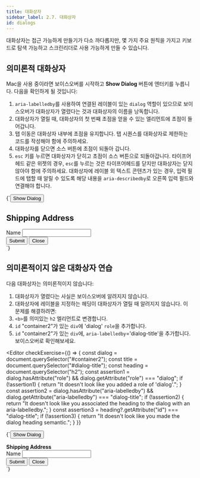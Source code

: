 ```yaml
---
title: 대화상자
sidebar_label: 2.7. 대화상자
id: dialogs
---
```


대화상자는 접근 가능하게 만들기가 다소 까다롭지만, 몇 가지 주요 원칙을 가지고 키보드로 탐색 가능하고
스크린리더로 사용 가능하게 만들 수 있습니다.

## 의미론적 대화상자

Mac을 사용 중이라면 보이스오버를 시작하고 **Show Dialog** 버튼에 엔터키를 누릅니다.
다음을 확인하게 될 것입니다:

1. `aria-labelledby`를 사용하여 연결된 레이블이 있는 `dialog` 역할이 있으므로 보이스오버가 대화상자가 열렸다는 것과 대화상자의 이름을 낭독합니다.
2. 대화상자가 열릴 때, 대화상자의 첫 번째 초점을 얻을 수 있는 엘리먼트에 초점이 들어갑니다.
3. 탭 이동은 대화상자 내부에 초점을 유지합니다. 탭 시퀀스를 대화상자로 제한하는 코드를 작성해야 함에 주의하세요.
4. 대화상자를 닫으면 소스 버튼에 초점이 되돌아 갑니다.
5. `esc` 키를 누르면 대화상자가 닫히고 초점이 소스 버튼으로 되돌아갑니다. 타이프어헤드 같은 위젯의 경우, `esc`를 누르는 것은 타이프어헤드를 닫지만 대화상자는 닫지 않아야 함에 주의하세요.
   대화상자에 레이블 외 텍스트 콘텐츠가 있는 경우, 입력 필드에 탭할 때 알릴 수 있도록 해당 내용을 `aria-describedby`로 오른쪽 입력 필드와 연결해야 합니다.


<Editor>
  {`<button onclick='showHideDialog(event)' id="sourceLink">
  Show Dialog
</button>
<div id="overlay" onkeydown='closeDialog(event)'>
  <div
    id="container"
    role='dialog'
    aria-labelledby='dialog-title'>
      <h2 id='dialog-title'>Shipping Address</h2>
      <div id="content">
        <div>
          <label for="inputfield">Name </label>
          <input
            type="text"
            name="Name field"
            id="inputfield" />
        </div>
      </div>
      <div>
        <button
          onclick='showHideDialog(event)'
          id="submitButton">
            Submit
        </button>
        <button
          onclick='showHideDialog(event)'
          id="closeButton">
            Close
        </button>
      </div>
  </div>
</div>`}
</Editor>

## 의미론적이지 않은 대화상자 연습

다음 대화상자는 의미론적이지 않습니다:

1. 대화상자가 열렸다는 사실은 보이스오버에 알려지지 않습니다.
2. 대화상자에 레이블을 지정하는 헤딩이 대화상자가 열릴 때 알려지지 않습니다.
   이 문제를 해결하려면:
3. `<b>`를 의미있는 `h2` 엘리먼트로 변경합니다.
4. `id` "container2"가 있는 `div`에 'dialog' `role`을 추가합니다.
5. `id` "container2"가 있는 `div`에, `aria-labelledby`='dialog-title'을 추가합니다.
   보이스오버로 확인해보세요.

<Editor
  checkExercise={() => {
    const dialog = document.querySelector("#container2");
    const title = document.querySelector("#dialog-title");
    const heading = document.querySelector("h2");
    const assertion1 =
      dialog.hasAttribute("role") && dialog.getAttribute("role") === "dialog";
    if (!assertion1) {
      return "It doesn't look like you added a role of 'dialog'.";
    }
    const assertion2 =
      dialog.hasAttribute("aria-labelledby") &&
      dialog.getAttribute("aria-labelledby") === "dialog-title";
    if (!assertion2) {
      return "It doesn't look like you associated the heading to the dialog with an aria-labelledby.";
    }
    const assertion3 = heading?.getAttribute("id") === "dialog-title";
    if (!assertion3) {
      return "It doesn't look like you made the dialog heading semantic.";
    }
  }}
>
  {`<button
   onclick='showHideDialog2(event)'
   id="sourceLink2">
    Show Dialog
</button>
<div id="overlay2" onkeydown='closeDialog2(event)'>
  <div id="container2">
    <b id='dialog-title'>Shipping Address</b>
    <div>
      <div id="content2">
        <div>
          <label for="inputfield2">Name </label>
          <input
            type="text"
            name="Name field"
            id="inputfield2" />
        </div>
        <div>
          <button
            onclick='showHideDialog2(event)'
            id='submitButton2'>
              Submit
          </button>
          <button
            onclick='showHideDialog2(event)'
            id='closeButton2'>
              Close
          </button>
        </div>
      </div>
    </div>
  </div>
</div>`}
</Editor>
